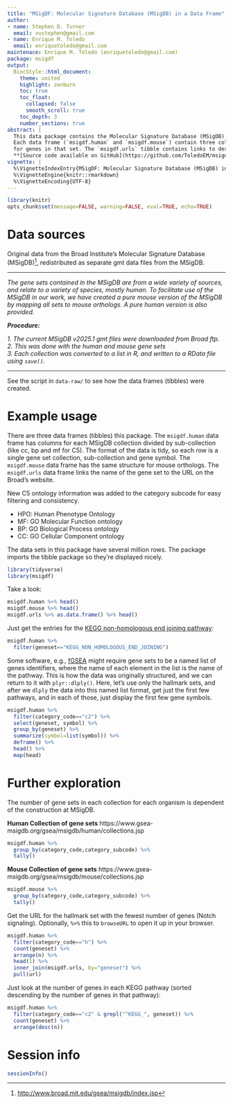 ```yaml
---
title: "MSigDF: Molecular Signature Database (MSigDB) in a Data Frame"
author:
- name: Stephen D. Turner 
  email: vustephen@gmail.com
- name: Enrique M. Toledo 
  email: enriquetoledo@gmail.com
maintenace: Enrique M. Toledo (enriquetoledo@gmail.com)
package: msigdf
output:
  BiocStyle::html_document:
    theme: united
    highlight: zenburn
    toc: true
    toc_float:
      collapsed: false
      smooth_scroll: true
    toc_depth: 3
    number_sections: true
abstract: |
  This data package contains the Molecular Signature Database (MSigDB) for both human and predicted mouse orthologs in separate data frames (tibbles). 
  Each data frame (`msigdf.human` and `msigdf.mouse`) contain three columns: the collection (Hallmark, or c1-c8), the gene set, and Entrez IDs
  for genes in that set. The `msigdf.urls` tibble contains links to descriptions on the Broad Institute's website of each gene set.
  **[Source code available on GitHub](https://github.com/ToledoEM/msigdf)**.
vignette: |
  %\VignetteIndexEntry{MSigDF: Molecular Signature Database (MSigDB) in a Data Frame}
  %\VignetteEngine{knitr::rmarkdown}
  %\VignetteEncoding{UTF-8}
---
```


```r
library(knitr)
opts_chunk$set(message=FALSE, warning=FALSE, eval=TRUE, echo=TRUE)
```

# Data sources

Original data from the Broad Institute's Molecular Signature Database (MSigDB)^[<http://www.broad.mit.edu/gsea/msigdb/index.jsp>], redistributed as separate gmt data files from the MSigDB.

----

_The gene sets contained in the MSigDB are from a wide variety of sources, and relate to a variety of species, mostly human. To facilitate use of the MSigDB in our work, we have created a pure mouse version of the MSigDB by mapping all sets to mouse orthologs. A pure human version is also provided._

**_Procedure:_** 

_1. The current MSigDB v2025.1 gmt files were downloaded from Broad ftp._      
_2. This was done with the human and mouse gene sets_     
_3. Each collection was converted to a list in R, and written to a RData file using `save()`._        

----

See the script in `data-raw/` to see how the data frames (tibbles) were created.

# Example usage

There are three data frames (tibbles) this package. The `msigdf.human` data frame has columns for each MSigDB collection divided by sub-collection (like cc, bp and mf for C5). The format of the data is tidy, so each row is a single gene set collection, sub-collection and gene symbol. The `msigdf.mouse` data frame has the same structure for mouse orthologs. The `msigdf.urls` data frame links the name of the gene set to the URL on the Broad's website.

New C5 ontology information was added to the category subcode for easy filtering and consistency.   

- HPO: Human Phenotype Ontology
- MF: GO Molecular Function ontology
- BP: GO Biological Process ontology
- CC: GO Cellular Component ontology


The data sets in this package have several million rows. The package imports the tibble package so they're displayed nicely.

```r
library(tidyverse)
library(msigdf)
```

Take a look:

```r
msigdf.human %>% head()
msigdf.mouse %>% head()
msigdf.urls %>% as.data.frame() %>% head()
```

Just get the entries for the [KEGG non-homologous end joining pathway](http://www.genome.jp/kegg/pathway/hsa/hsa03450.html): 

```r
msigdf.human %>% 
  filter(geneset=="KEGG_NON_HOMOLOGOUS_END_JOINING")
```

Some software, e.g., [fGSEA](https://github.com/ctlab/fgsea) might require gene sets to be a named list of genes identifiers, where the name of each element in the list is the name of the pathway. This is how the data was originally structured, and we can return to it with `plyr::dlply()`. Here, let's use only the hallmark sets, and after we `dlply` the data into this named list format, get just the first few pathways, and in each of those, just display the first few gene symbols.

```r
msigdf.human %>% 
  filter(category_code=="c2") %>% 
  select(geneset, symbol) %>% 
  group_by(geneset) %>% 
  summarize(symbol=list(symbol)) %>% 
  deframe() %>% 
  head() %>% 
  map(head)
```

# Further exploration

The number of gene sets in each collection for each organism is dependent of the construction at MSigDB.

**Human Collection of gene sets**
https://www.gsea-msigdb.org/gsea/msigdb/human/collections.jsp

```r
msigdf.human %>%
  group_by(category_code,category_subcode) %>% 
  tally()
```

**Mouse Collection of gene sets**
https://www.gsea-msigdb.org/gsea/msigdb/mouse/collections.jsp

```r
msigdf.mouse %>%
  group_by(category_code,category_subcode) %>% 
  tally()
```

Get the URL for the hallmark set with the fewest number of genes (Notch signaling). Optionally, `%>%` this to `browseURL` to open it up in your browser.

```r
msigdf.human %>%
  filter(category_code=="h") %>%
  count(geneset) %>%
  arrange(n) %>%
  head(1) %>%
  inner_join(msigdf.urls, by="geneset") %>%
  pull(url)
```

Just look at the number of genes in each KEGG pathway (sorted descending by the number of genes in that pathway):

```r
msigdf.human %>%
  filter(category_code=="c2" & grepl("^KEGG_", geneset)) %>%
  count(geneset) %>% 
  arrange(desc(n))
```


# Session info {.unnumbered}

```r
sessionInfo()
```

